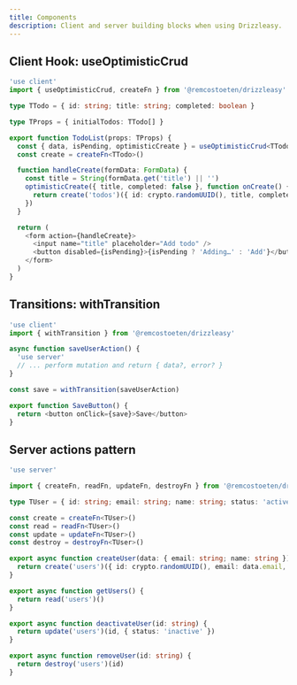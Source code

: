 ```yaml
---
title: Components
description: Client and server building blocks when using Drizzleasy.
---
```


## Client Hook: useOptimisticCrud

```ts title=components/TodoList.tsx
'use client'
import { useOptimisticCrud, createFn } from '@remcostoeten/drizzleasy'

type TTodo = { id: string; title: string; completed: boolean }

type TProps = { initialTodos: TTodo[] }

export function TodoList(props: TProps) {
  const { data, isPending, optimisticCreate } = useOptimisticCrud<TTodo>(props.initialTodos)
  const create = createFn<TTodo>()

  function handleCreate(formData: FormData) {
    const title = String(formData.get('title') || '')
    optimisticCreate({ title, completed: false }, function onCreate() {
      return create('todos')({ id: crypto.randomUUID(), title, completed: false })
    })
  }

  return (
    <form action={handleCreate}>
      <input name="title" placeholder="Add todo" />
      <button disabled={isPending}>{isPending ? 'Adding…' : 'Add'}</button>
    </form>
  )
}
```

## Transitions: withTransition

```ts title=components/SaveButton.tsx
'use client'
import { withTransition } from '@remcostoeten/drizzleasy'

async function saveUserAction() {
  'use server'
  // ... perform mutation and return { data?, error? }
}

const save = withTransition(saveUserAction)

export function SaveButton() {
  return <button onClick={save}>Save</button>
}
```

## Server actions pattern

```ts title=app/actions/users.ts
'use server'

import { createFn, readFn, updateFn, destroyFn } from '@remcostoeten/drizzleasy'

type TUser = { id: string; email: string; name: string; status: 'active' | 'inactive' }

const create = createFn<TUser>()
const read = readFn<TUser>()
const update = updateFn<TUser>()
const destroy = destroyFn<TUser>()

export async function createUser(data: { email: string; name: string }) {
  return create('users')({ id: crypto.randomUUID(), email: data.email, name: data.name, status: 'active' })
}

export async function getUsers() {
  return read('users')()
}

export async function deactivateUser(id: string) {
  return update('users')(id, { status: 'inactive' })
}

export async function removeUser(id: string) {
  return destroy('users')(id)
}
```
